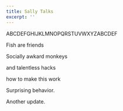 ```yaml
---
title: Sally Talks
excerpt: ''
---
```


ABCDEFGHIJKLMNOPQRSTUVWXYZABCDEF

Fish are friends

Socially awkard monkeys

and talentless hacks

how to make this work

Surprising behavior.

Another update.
